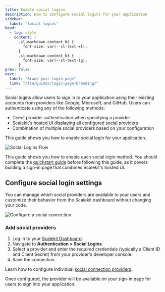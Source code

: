 ```yaml
---
title: Enable social logins
description: How to configure social logins for your application
sidebar:
  label: "Social logins"
head:
  - tag: style
    content: |
      .sl-markdown-content h2 {
        font-size: var(--sl-text-xl);
      }
      .sl-markdown-content h3 {
        font-size: var(--sl-text-lg);
      }
prev: false
next:
  label: "Brand your login page"
  link: "/fsa/guides/login-page-branding/"
---
```


Social logins allow users to sign in to your application using their existing accounts from providers like Google, Microsoft, and GitHub. Users can authenticate using any of the following methods:

- Direct provider authentication when specifying a provider
- Scalekit's hosted UI displaying all configured social providers
- Combination of multiple social providers based on your configuration

This guide shows you how to enable social login for your application.

![Social Logins Flow](@/assets/docs/common/social-connections/0.png)

This guide shows you how to enable each social login method. You should complete the [quickstart guide](/fsa/quickstart/) before following this guide, as it covers building a sign-in page that combines Scalekit's hosted UI.

## Configure social login settings

You can manage which social providers are available to your users and customize their behavior from the Scalekit dashboard without changing your code.

![Configure a social connection](@/assets/docs/fsa/auth-methods/social-logins-1.png)

### Add social providers

<Steps>

1. Log in to your [Scalekit Dashboard](https://app.scalekit.com).
2. Navigate to **Authentication > Social Logins**.
3. Select a provider and enter the required credentials (typically a Client ID and Client Secret) from your provider's developer console.
4. Save the connection.

</Steps>

Learn how to configure individual [social connection providers](/guides/integrations/social-connections/).

Once configured, the provider will be available on your sign-in page for users to sign into your application.